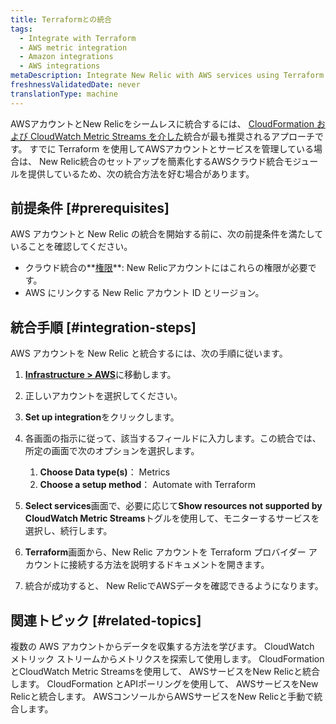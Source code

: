 ```yaml
---
title: Terraformとの統合
tags:
  - Integrate with Terraform
  - AWS metric integration
  - Amazon integrations
  - AWS integrations
metaDescription: Integrate New Relic with AWS services using Terraform.
freshnessValidatedDate: never
translationType: machine
---
```


AWSアカウントとNew Relicをシームレスに統合するには、 [CloudFormation および CloudWatch Metric Streams を介した](/docs/infrastructure/amazon-integrations/aws-integration-for-metrics/via-cloudformation)統合が最も推奨されるアプローチです。 すでに Terraform を使用してAWSアカウントとサービスを管理している場合は、 New Relic統合のセットアップを簡素化するAWSクラウド統合モジュールを提供しているため、次の統合方法を好む場合があります。

## 前提条件 [#prerequisites]

AWS アカウントと New Relic の統合を開始する前に、次の前提条件を満たしていることを確認してください。

* クラウド統合の**[権限](/docs/accounts/accounts-billing/new-relic-one-user-management/user-permissions/#infrastructure)**: New Relicアカウントにはこれらの権限が必要です。
* AWS にリンクする New Relic アカウント ID とリージョン。

## 統合手順 [#integration-steps]

AWS アカウントを New Relic と統合するには、次の手順に従います。

1. [<DNT>**Infrastructure &gt; AWS**</DNT>](https://one.newrelic.com/infra/infrastructure/cloud-aws)に移動します。

2. 正しいアカウントを選択してください。

3. <DNT>**Set up integration**</DNT>をクリックします。

4. 各画面の指示に従って、該当するフィールドに入力します。この統合では、所定の画面で次のオプションを選択します。

   1. <DNT>**Choose Data type(s)**</DNT>： <DNT>Metrics</DNT>
   2. <DNT>**Choose a setup method**</DNT>： <DNT>Automate with Terraform</DNT>

5. <DNT>**Select services**</DNT>画面で、必要に応じて<DNT>**Show resources not supported by CloudWatch Metric Streams**</DNT>トグルを使用して、モニターするサービスを選択し、続行します。

6. <DNT>**Terraform**</DNT>画面から、New Relic アカウントを Terraform プロバイダー アカウントに接続する方法を説明するドキュメントを開きます。

7. 統合が成功すると、 New RelicでAWSデータを確認できるようになります。

## 関連トピック [#related-topics]

<DocTiles>
  <DocTile title="複数のAWSアカウントからデータを収集する" path="/docs/infrastructure/amazon-integrations/manage-aws-data/aws-multi-account/">
    複数の AWS アカウントからデータを収集する方法を学びます。
  </DocTile>

  <DocTile title="AWSインテグレーションのメトリクス" path="/docs/infrastructure/amazon-integrations/manage-aws-data/aws-integrations-metrics/">
    CloudWatch メトリック ストリームからメトリクスを探索して使用します。
  </DocTile>

  <DocTile title="CloudFormation と CWMS によるAWSインテグレーション" path="/docs/infrastructure/amazon-integrations/aws-integration-for-metrics/via-cloudformation-cwms">
    CloudFormation とCloudWatch Metric Streamsを使用して、 AWSサービスをNew Relicと統合します。
  </DocTile>

  <DocTile title="CloudFormation とAPIポーリングによるAWSインテグレーション" path="/docs/infrastructure/amazon-integrations/aws-integration-for-metrics/via-cloudformation-and-api-polling">
    CloudFormation とAPIポーリングを使用して、 AWSサービスをNew Relicと統合します。
  </DocTile>

  <DocTile title="AWSコンソールからの手動統合" path="/docs/infrastructure/amazon-integrations/aws-integration-for-metrics/manual">
    AWSコンソールからAWSサービスをNew Relicと手動で統合します。
  </DocTile>
</DocTiles>